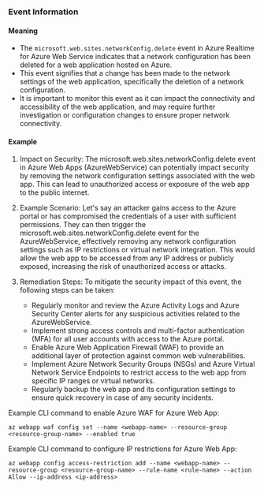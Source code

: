 
### Event Information

#### Meaning

- The `microsoft.web.sites.networkConfig.delete` event in Azure Realtime for Azure Web Service indicates that a network configuration has been deleted for a web application hosted on Azure.
- This event signifies that a change has been made to the network settings of the web application, specifically the deletion of a network configuration.
- It is important to monitor this event as it can impact the connectivity and accessibility of the web application, and may require further investigation or configuration changes to ensure proper network connectivity.

#### Example

1. Impact on Security: The microsoft.web.sites.networkConfig.delete event in Azure Web Apps (AzureWebService) can potentially impact security by removing the network configuration settings associated with the web app. This can lead to unauthorized access or exposure of the web app to the public internet.

2. Example Scenario: Let's say an attacker gains access to the Azure portal or has compromised the credentials of a user with sufficient permissions. They can then trigger the microsoft.web.sites.networkConfig.delete event for the AzureWebService, effectively removing any network configuration settings such as IP restrictions or virtual network integration. This would allow the web app to be accessed from any IP address or publicly exposed, increasing the risk of unauthorized access or attacks.

3. Remediation Steps: To mitigate the security impact of this event, the following steps can be taken:
   - Regularly monitor and review the Azure Activity Logs and Azure Security Center alerts for any suspicious activities related to the AzureWebService.
   - Implement strong access controls and multi-factor authentication (MFA) for all user accounts with access to the Azure portal.
   - Enable Azure Web Application Firewall (WAF) to provide an additional layer of protection against common web vulnerabilities.
   - Implement Azure Network Security Groups (NSGs) and Azure Virtual Network Service Endpoints to restrict access to the web app from specific IP ranges or virtual networks.
   - Regularly backup the web app and its configuration settings to ensure quick recovery in case of any security incidents.

Example CLI command to enable Azure WAF for Azure Web App:
```
az webapp waf config set --name <webapp-name> --resource-group <resource-group-name> --enabled true
```

Example CLI command to configure IP restrictions for Azure Web App:
```
az webapp config access-restriction add --name <webapp-name> --resource-group <resource-group-name> --rule-name <rule-name> --action Allow --ip-address <ip-address>
```

